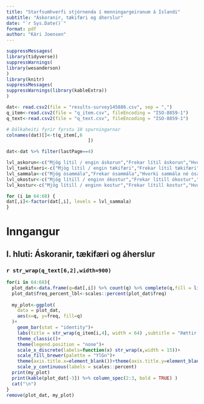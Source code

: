 ```yaml
---
title: "Starfsumhverfi stjórnenda í menningargeiranum á Íslandi"
subtitle: "Áskoranir, tækifæri og áherslur"
date: "`r Sys.Date()`"
format: pdf
author: "Kári Joensen"
---
```



```r
suppressMessages(
library(tidyverse))
suppressWarnings(
library(wesanderson)
)
library(knitr)
suppressMessages(
suppressWarnings(library(kableExtra))
)
```

```r
dat<- read.csv2(file = "results-survey145886.csv", sep = ",")
q_item<-read.csv2(file = "q_item.csv", fileEncoding = "ISO-8859-1")
q_text<-read.csv2(file = "q_text.csv", fileEncoding = "ISO-8859-1")

# Dálkaheiti fyrir fyrstu 10 spurningarnar
colnames(dat)[]<-t(q_item[,6
                              ])

dat<-dat %>% filter(lastPage==4)

lvl_askorun<-c("Mjög lítil / engin áskorun","Frekar lítil áskorun","Hvorki mikil né lítil áskorun","Frekar mikil áskorun","Mjög mikil áskorun","Veit ekki / vil ekki svara","")
lvl_taekifaeri<-c("Mjög lítil / engin tækifæri","Frekar lítil tækifæri","Hvorki mikil né lítil tækifæri","Frekar mikil tækifæri","Mjög mikil tækifæri","Veit ekki / vil ekki svara","")
lvl_sammala<-c("Mjög ósammála","Frekar ósammála","Hvorki sammála né ósammála","Frekar sammála","Mjög sammála","Veit ekki / vil ekki svara","")
lvl_okostur<-c("Mjög lítill / enginn ókostur","Frekar lítill ókostur","Hvorki mikill né lítill ókostur","Frekar mikill ókostur","Mjög mikill ókostur","Veit ekki / vil ekki svara","")
lvl_kostur<-c("Mjög lítill / enginn kostur","Frekar lítill kostur","Hvorki mikill né lítill kostur","Frekar mikill kostur","Mjög mikill kostur","Veit ekki, vil ekki svara","")

for (i in 64:68) {
dat[,i]<-factor(dat[,i], levels = lvl_sammala)
}

```


# Inngangur

## I. hluti: Áskoranir, tækifæri og áherslur

### `r str_wrap(q_text[6,2],width=900)`
\newpage



```r

for(i in 64:68){
  plot_dat<-data.frame(q=dat[,i]) %>% count(q) %>% complete(q,fill = list(n=integer(1),freq=0)) %>% mutate(freq=n/sum(n))
  plot_dat$freq_percent_lbl<-scales::percent(plot_dat$freq)
  
  my_plot<-ggplot(
    data = plot_dat,
    aes(x=q, y=freq, fill=q)
  )+
    geom_bar(stat = "identity")+
    labs(title = str_wrap(q_item[i,4], width = 64) ,subtitle = "Þættir sem valda mestri óvissu í rekstri skipulagsheildar")+
    theme_classic()+
    theme(legend.position = "none")+
    scale_x_discrete(labels=function(x) str_wrap(x,width = 15))+
    scale_fill_brewer(palette = "YlGn")+
    theme(axis.title.x=element_blank())+theme(axis.title.y=element_blank())+
    scale_y_continuous(labels = scales::percent)
  print(my_plot)
  print(kable(plot_dat[-3]) %>% column_spec(2:3, bold = TRUE) ) 
  cat("\n")
}
remove(plot_dat, my_plot)
  
```


